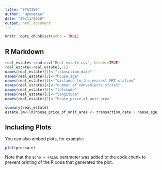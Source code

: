 ```yaml
---
title: "STAT350"
author: "Hyungtae"
date: "20/11/2020"
output: html_document
---
```


```r
knitr::opts_chunk$set(echo = TRUE)
```

## R Markdown


```r
real_estate<-read.csv("Real estate.csv", header=TRUE)
real_estate<-real_estate[,-1]
names(real_estate)[1]<-"transction_date"
names(real_estate)[2]<-"house_age"
names(real_estate)[3]<-"distance_to_the_nearest_MRT_station"
names(real_estate)[4]<-"number_of_convenience_stores"
names(real_estate)[5]<-"latitude"
names(real_estate)[6]<-"longitude"
names(real_estate)[7]<-"house_price_of_unit_area"

summary(real_estate)
estate.lm<-lm(house_price_of_unit_area <- transaction_date + house_age + distance_to_the_nearest_MRT_station + number_of_convenience_stores + latitude + longitude)
```

## Including Plots

You can also embed plots, for example:

```r
plot(pressure)
```

Note that the `echo = FALSE` parameter was added to the code chunk to prevent printing of the R code that generated the plot.
